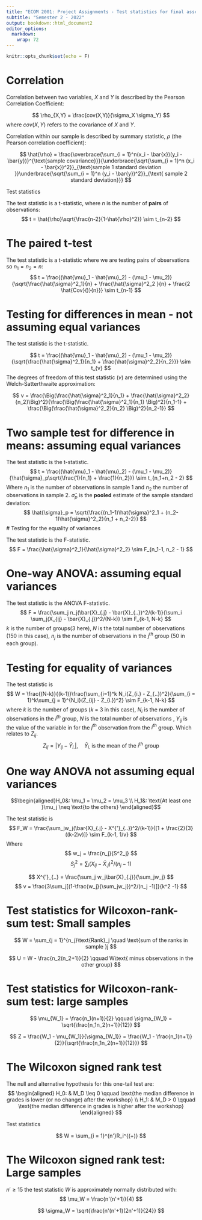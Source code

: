 ```yaml
---
title: "ECOM 2001: Project Assignments - Test statistics for final assessment"
subtitle: "Semester 2 - 2022"
output: bookdown::html_document2
editor_options: 
  markdown: 
    wrap: 72
---
```


```r
knitr::opts_chunk$set(echo = F)
```

# Correlation

Correlation between two variables, $X$ and $Y$ is described by the
Pearson Correlation Coefficient:

$$
\rho_{X,Y} = \frac{cov(X,Y)}{\sigma_X \sigma_Y}
$$ where $cov(X,Y)$ refers to the covariance of $X$ and $Y$.

Correlation within our sample is described by summary statistic, $\rho$
(the Pearson correlation coefficient):

$$
\hat{\rho} = \frac{\overbrace{\sum_{i = 1}^n(x_i - \bar{x})(y_i - \bar{y})}^{\text{sample covariance}}}{\underbrace{\sqrt{\sum_{i = 1}^n (x_i - \bar{x})^2}}_{\text{sample 1 standard deviation   }}\underbrace{\sqrt{\sum_{i = 1}^n (y_i - \bar{y})^2}}_{\text{  sample 2 standard deviation}}}
$$

Test statistics

The test statistic is a t-statistic, where $n$ is the number of
**pairs** of observations: $$
t = \hat{\rho}\sqrt{\frac{n-2}{1-\hat{\rho}^2}} \sim t_{n-2}
$$

# The paired t-test

The test statistic is a t-statistic where we are testing pairs of
observations so $n_1 = n_2 = n$: $$
t  = \frac{(\hat{\mu}_1 - \hat{\mu}_2) - (\mu_1 - \mu_2)}{\sqrt{\frac{\hat{\sigma}^2_1}{n} + \frac{\hat{\sigma}^2_2 }{n} + \frac{2 \hat{Cov}()}{n}}} \sim t_{n-1}
$$

# Testing for differences in mean - not assuming equal variances

The test statistic is the t-statistic.

$$
t = \frac{(\hat{\mu}_1 - \hat{\mu}_2) - (\mu_1 - \mu_2)}{\sqrt{\frac{\hat{\sigma}^2_1}{n_1} + \frac{\hat{\sigma}^2_2}{n_2}}} \sim t_{v}
$$ The degrees of freedom of this test statistic ($v$) are determined
using the Welch-Satterthwaite approximation:

$$
v = \frac{\Big(\frac{\hat{\sigma}^2_1}{n_1} + \frac{\hat{\sigma}^2_2}{n_2}\Big)^2}{\frac{\Big(\frac{\hat{\sigma}^2_1}{n_1} \Big)^2}{n_1-1} + \frac{\Big(\frac{\hat{\sigma}^2_2}{n_2} \Big)^2}{n_2-1}}
$$

# Two sample test for difference in means: assuming equal variances

The test statistic is the t-statistic. $$
t = \frac{(\hat{\mu}_1 - \hat{\mu}_2) - (\mu_1 - \mu_2)}{\hat{\sigma}_p\sqrt{\frac{1}{n_1} + \frac{1}{n_2}}} \sim t_{n_1+n_2 - 2}
$$ Where $n_1$ is the number of observations in sample 1 and $n_2$ the
number of observations in sample 2. $\hat{\sigma}_p$ is the **pooled**
estimate of the sample standard deviation: $$
\hat{\sigma}_p = \sqrt{\frac{(n_1-1)\hat{\sigma}^2_1 + (n_2-1)\hat{\sigma}^2_2}{n_1 + n_2-2}}
$$ \# Testing for the equality of variances

The test statistic is the F-statistic. $$
F = \frac{\hat{\sigma}^2_1}{\hat{\sigma}^2_2} \sim F_{n_1-1, n_2 - 1}
$$

# One-way ANOVA: assuming equal variances

The test statistic is the ANOVA F-statistic. $$
F = \frac{\sum_j n_j(\bar{X}_{.j} - \bar{X}_{..})^2/(k-1)}{\sum_i \sum_j(X_{ij} - \bar{X}_{.j})^2/(N-k)} \sim F_{k-1, N-k}
$$ $k$ is the number of groups(3 here), $N$ is the total number of
observations (150 in this case), $n_j$ is the number of observations in
the $j^{th}$ group (50 in each group).

# Testing for equality of variances

The test statistic is $$
W = \frac{(N-k)}{(k-1)}\frac{\sum_{i=1}^k N_i(Z_{i.} - Z_{..})^2}{\sum_{i = 1}^k\sum_{j = 1}^{N_i}(Z_{ij} - Z_{i.})^2} \sim F_{k-1, N-k}
$$ where $k$ is the number of groups ($k$ = 3 in this case), $N_i$ is
the number of observations in the $i^{th}$ group, $N$ is the total
number of observations , $Y_{ij}$ is the value of the variable in for
the $j^{th}$ observation from the $i^{th}$ group. Which relates to
$Z_{ij}$. $$
Z_{ij} =  |Y_{ij} - \bar{Y}_{i.}|, \quad \bar{Y}_{i.} \text{ is the mean of the }i^{th} \text{ group}
$$

# One way ANOVA not assuming equal variances

$$\begin{aligned}H_0&: \mu_1 = \mu_2 = \mu_3 \\ H_1&: \text{At least one }\mu_j \neq \text{to the others} \end{aligned}$$

The test statistic is $$
F_W = \frac{\sum_jw_j(\bar{X}_{.j} - X^{'}_{..})^2/(k-1)}{[1 + \frac{2}{3}((k-2)v)]} \sim F_{k-1, 1/v}
$$ Where $$
w_j = \frac{n_j}{S^2_j}
$$ $$
S_j^2 = \sum_i(X_{ij} - \bar{X}_{.j})^2/(n_j -1) 
$$

$$
X^{'}_{..} = \frac{\sum_j w_j\bar{X}_{.j}}{\sum_jw_j}
$$ $$
v = \frac{3\sum_j[(1-\frac{w_j}{\sum_jw_j})^2/(n_j -1)]}{k^2 -1}
$$

# Test statistics for Wilcoxon-rank-sum test: Small samples

$$
W = \sum_{j = 1}^{n_j}\text{Rank}_j \quad \text{sum of the ranks in sample }j
$$

$$
U = W - \frac{n_2(n_2+1)}{2} \qquad W\text{ minus observations in the other group}
$$

# Test statistics for Wilcoxon-rank-sum test: large samples

$$
\mu_{W_1} = \frac{n_1(n+1)}{2} \qquad \sigma_{W_1} = \sqrt{\frac{n_1n_2(n+1)}{12}}
$$

$$
Z = \frac{W_1 - \mu_{W_1}}{\sigma_{W_1}} = \frac{W_1 - \frac{n_1(n+1)}{2}}{\sqrt{\frac{n_1n_2(n+1)}{12}}}
$$

# The Wilcoxon signed rank test

The null and alternative hypothesis for this one-tail test are: $$
\begin{aligned}
H_0: & M_D \leq 0 \qquad \text{the median difference in grades is lower (or no change) after the workshop} \\
H_1: & M_D > 0 \qquad \text{the median difference in grades is higher after the workshop}
\end{aligned}
$$

Test statistics

$$
W = \sum_{i = 1}^{n'}R_i^{(+)}
$$

# The Wilcoxon signed rank test: Large samples

$n' \geq 15$ the test statistic $W$ is approximately normally
distributed with: $$
\mu_W = \frac{n'(n'+1)}{4}
$$

$$
\sigma_W = \sqrt{\frac{n'(n'+1)(2n'+1)}{24}}
$$

